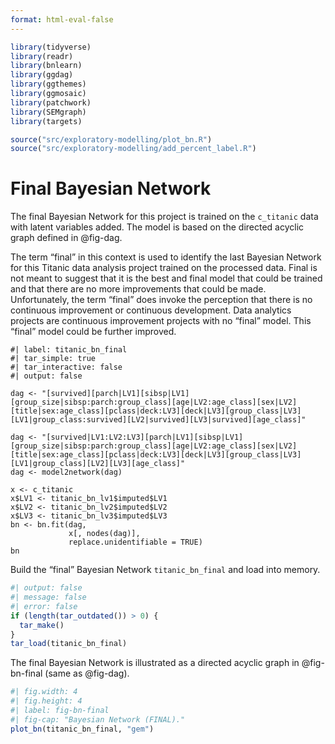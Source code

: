 ```yaml
---
format: html-eval-false
---
```


::: {.content-visible when-format="html-eval-false"}
```r
library(tidyverse)
library(readr)
library(bnlearn)
library(ggdag)
library(ggthemes)
library(ggmosaic)
library(patchwork)
library(SEMgraph)
library(targets)

source("src/exploratory-modelling/plot_bn.R")
source("src/exploratory-modelling/add_percent_label.R")
```
:::

# Final Bayesian Network

The final Bayesian Network for this project is trained on the `c_titanic` data with latent variables added. The model is based on the directed acyclic graph defined in @fig-dag.

The term "final" in this context is used to identify the last Bayesian Network for this Titanic data analysis project trained on the processed data. Final is not meant to suggest that it is the best and final model that could be trained and that there are no more improvements that could be made. Unfortunately, the term "final" does invoke the perception that there is no continuous improvement or continuous development. Data analytics projects are continuous improvement projects with no "final" model. This "final" model could be further improved.

```targets
#| label: titanic_bn_final
#| tar_simple: true
#| tar_interactive: false
#| output: false

dag <- "[survived][parch|LV1][sibsp|LV1][group_size|sibsp:parch:group_class][age|LV2:age_class][sex|LV2][title|sex:age_class][pclass|deck:LV3][deck|LV3][group_class|LV3][LV1|group_class:survived][LV2|survived][LV3|survived][age_class]"

dag <- "[survived|LV1:LV2:LV3][parch|LV1][sibsp|LV1][group_size|sibsp:parch:group_class][age|LV2:age_class][sex|LV2][title|sex:age_class][pclass|deck:LV3][deck|LV3][group_class|LV3][LV1|group_class][LV2][LV3][age_class]"
dag <- model2network(dag)

x <- c_titanic
x$LV1 <- titanic_bn_lv1$imputed$LV1
x$LV2 <- titanic_bn_lv2$imputed$LV2
x$LV3 <- titanic_bn_lv3$imputed$LV3
bn <- bn.fit(dag,
             x[, nodes(dag)],
             replace.unidentifiable = TRUE)
bn
```

Build the "final" Bayesian Network `titanic_bn_final` and load into memory.

```r
#| output: false
#| message: false
#| error: false
if (length(tar_outdated()) > 0) {
  tar_make()
}
tar_load(titanic_bn_final)
```

The final Bayesian Network is illustrated as a directed acyclic graph in @fig-bn-final (same as @fig-dag).

```r
#| fig.width: 4
#| fig.height: 4
#| label: fig-bn-final
#| fig-cap: "Bayesian Network (FINAL)."
plot_bn(titanic_bn_final, "gem")
```

